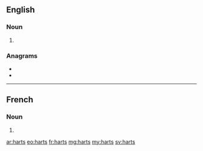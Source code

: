==English==

===Noun===
{{head|en|noun plural form}}

# {{plural of|hart|lang=en}}

===Anagrams===
* {{l|en|raths}}
* {{l|en|trash}}

----

==French==

===Noun===
{{head|fr|noun plural form|g=?}}

# {{plural of|hart|lang=fr}}

[[ar:harts]]
[[eo:harts]]
[[fr:harts]]
[[mg:harts]]
[[my:harts]]
[[sv:harts]]